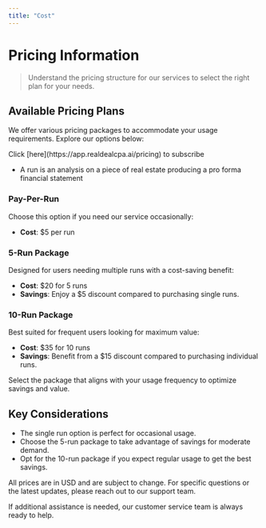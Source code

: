 ```yaml
---
title: "Cost"
---
```


# Pricing Information

> Understand the pricing structure for our services to select the right plan for your needs.

## Available Pricing Plans

We offer various pricing packages to accommodate your usage requirements. Explore our options below:

<Info>
  Click [here](https://app.realdealcpa.ai/pricing) to subscribe
</Info>

- A run is an analysis on a piece of real estate producing a pro forma financial statement

### Pay-Per-Run

Choose this option if you need our service occasionally:

- **Cost**: \$5 per run

### 5-Run Package

Designed for users needing multiple runs with a cost-saving benefit:

- **Cost**: \$20 for 5 runs
- **Savings**: Enjoy a \$5 discount compared to purchasing single runs.

### 10-Run Package

Best suited for frequent users looking for maximum value:

- **Cost**: \$35 for 10 runs
- **Savings**: Benefit from a \$15 discount compared to purchasing individual runs.

<Tip>
  Select the package that aligns with your usage frequency to optimize savings and value.
</Tip>

## Key Considerations

- The single run option is perfect for occasional usage.
- Choose the 5-run package to take advantage of savings for moderate demand.
- Opt for the 10-run package if you expect regular usage to get the best savings.

<Note>
  All prices are in USD and are subject to change. For specific questions or the latest updates, please reach out to our support team.
</Note>

If additional assistance is needed, our customer service team is always ready to help.